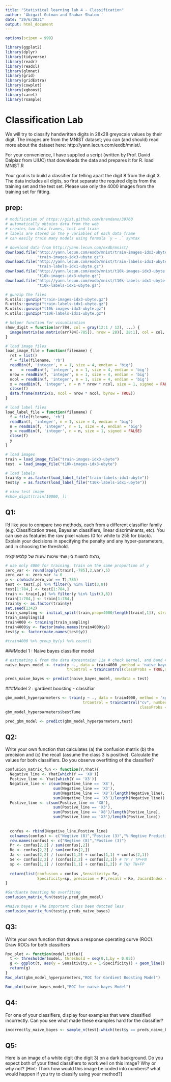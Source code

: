 ```yaml
---
title: "Statistical learning lab 4 - Classification"
author: 'Abigail Gutman and Shahar Shalom '
date: "29/6/2021"
output: html_document
---
```


```r
options(scipen = 999)

library(ggplot2)
library(dplyr)
library(tidyverse)
library(readr)
library(readxl)
library(glmnet)
library(grid)
library(gridExtra)
library(cowplot)
library(xgboost)
library(caret)
library(rsample) 
```


# **Classification Lab**

We will try to classify handwritten digits in 28x28 greyscale values by their digit. The images are from the
MNIST dataset; you can (and should) read more about the dataset here: http://yann.lecun.com/exdb/mnist/.

For your convenience, I have supplied a script (written by Prof. David Dalpiaz from UIUC) that downloads
the data and prepares it for R. load MNIST.R

Your goal is to build a classifier for telling apart the digit 8 from the digit 3. The data includes all digits,
so first separate the required digits from the training set and the test set. Please use only the 4000 images
from the training set for fitting.

## prep: 
```r
# modification of https://gist.github.com/brendano/39760
# automatically obtains data from the web
# creates two data frames, test and train
# labels are stored in the y variables of each data frame
# can easily train many models using formula `y ~ .` syntax

# download data from http://yann.lecun.com/exdb/mnist/
download.file("http://yann.lecun.com/exdb/mnist/train-images-idx3-ubyte.gz",
              "train-images-idx3-ubyte.gz")
download.file("http://yann.lecun.com/exdb/mnist/train-labels-idx1-ubyte.gz",
              "train-labels-idx1-ubyte.gz")
download.file("http://yann.lecun.com/exdb/mnist/t10k-images-idx3-ubyte.gz",
              "t10k-images-idx3-ubyte.gz")
download.file("http://yann.lecun.com/exdb/mnist/t10k-labels-idx1-ubyte.gz",
              "t10k-labels-idx1-ubyte.gz")

# gunzip the files
R.utils::gunzip("train-images-idx3-ubyte.gz")
R.utils::gunzip("train-labels-idx1-ubyte.gz")
R.utils::gunzip("t10k-images-idx3-ubyte.gz")
R.utils::gunzip("t10k-labels-idx1-ubyte.gz")

# helper function for visualization
show_digit = function(arr784, col = gray(12:1 / 12), ...) {
  image(matrix(as.matrix(arr784[-785]), nrow = 28)[, 28:1], col = col, ...)
}
```


```r

# load image files
load_image_file = function(filename) {
  ret = list()
  f = file(filename, 'rb')
  readBin(f, 'integer', n = 1, size = 4, endian = 'big')
  n    = readBin(f, 'integer', n = 1, size = 4, endian = 'big')
  nrow = readBin(f, 'integer', n = 1, size = 4, endian = 'big')
  ncol = readBin(f, 'integer', n = 1, size = 4, endian = 'big')
  x = readBin(f, 'integer', n = n * nrow * ncol, size = 1, signed = FALSE)
  close(f)
  data.frame(matrix(x, ncol = nrow * ncol, byrow = TRUE))
}

# load label files
load_label_file = function(filename) {
  f = file(filename, 'rb')
  readBin(f, 'integer', n = 1, size = 4, endian = 'big')
  n = readBin(f, 'integer', n = 1, size = 4, endian = 'big')
  y = readBin(f, 'integer', n = n, size = 1, signed = FALSE)
  close(f)
  y
}

# load images
train = load_image_file("train-images-idx3-ubyte")
test  = load_image_file("t10k-images-idx3-ubyte")

# load labels
train$y = as.factor(load_label_file("train-labels-idx1-ubyte"))
test$y  = as.factor(load_label_file("t10k-labels-idx1-ubyte"))

# view test image
#show_digit(train[10000, ])
```

## Q1:

I’d like you to compare two methods, each from a different classifier family (e.g. Classification trees,
Bayesian classifiers, linear discriminants, etc). You can use as features the raw pixel values (0 for white
to 255 for black). 
Explain your decisions in specifying the penalty and any hyper-parameters, and
in choosing the threshold.

נרצה להשוות בין שתי שיטות שונות של קלסיפיקציה, 
```r
# use only 4000 for training. train on the same proportion of y
zero_var <- round(apply(train[,-785],2,var),5)
zero_var <- zero_var != 0
p <- c(which(zero_var == T),785)
test <- test[,p] %>% filter(y %in% list(3,8))
test[1:784,] <- test[1:784,]
train <- train[,p] %>% filter(y %in% list(3,8))
train[1:784,] <- train[1:784,]
train$y <- as.factor(train$y)
set.seed(1342)
train_sampling <- initial_split(train,prop=4000/length(train[,1]), strata="y")
train_sampling$id
train4000 <- training(train_sampling)
train4000$y <- factor(make.names(train4000$y))
test$y <- factor(make.names(test$y))

#train4000 %>% group_by(y) %>% count()

```

###Model 1 : Naive bayes classifier model
```r
# estimating G from the data #presntaion 11a # check kernel, and band # non-parmetric
naive_bayes_model <- train(y ~., data = train4000 ,method = 'naive_bayes',
                           trControl = trainControl(classProbs = TRUE,savePredictions= "final"))

preds_naive_bayes <- predict(naive_bayes_model, newdata = test)

```


###Model 2 : gardient boosting - classifiar
```r

gbm_model_hyperparmeters <- train(y ~ ., data = train4000, method = 'xgbTree',
                                  trControl = trainControl("cv", number = 3,
                                                           classProbs = TRUE,savePredictions= "final"))
gbm_model_hyperparmeters$bestTune
```

```r
pred_gbm_model <- predict(gbm_model_hyperparmeters,test)
```


## Q2:

Write your own function that calculates (a) the confusion matrix (b) the precision and (c) the recall
(assume the class 3 is positive). Calculate the values for both classifiers. Do you observe overfitting of
the classifier?

```r
confusion_matrix_fun <- function(Y,Yhat){
  Negative_line <- Yhat[which(Y == 'X8')]
  Postive_line <- Yhat[which(Y == 'X3')]
  Negative_line <- c(sum(Negative_line == 'X8'),
                     sum(Negative_line == 'X3'),
                     sum(Negative_line == 'X8')/length(Negative_line),
                     sum(Negative_line == 'X3')/length(Negative_line))
  Postive_line <- c(sum(Postive_line == 'X8'),
                     sum(Postive_line == 'X3'),
                     sum(Postive_line == 'X8')/length(Postive_line),
                     sum(Postive_line == 'X3')/length(Postive_line))
  
  
  confus <- rbind(Negative_line,Postive_line)
  colnames(confus) <- c("Negtive (8)","Postive (3)","% Negtive Prediction (8)"," % Postive Prediction (3)")
  row.names(confus) <- c("Negtive (8)","Postive (3)")
  Pr <- confus[2,2] / sum(confus[,2])
  Re <- confus[2,2] / sum(confus[2,])
  Ja <- confus[2,2] / (confus[1,2] + confus[1,1] + confus[2,1])
  Se <- confus[2,2] / (confus[2,2] + confus[2,1]) # TP / TP+FN
  sp <- confus[1,1] / (confus[1,1] + confus[1,2]) # TN/ TN+FP
  
  return(list(confusion = confus ,Sensitivity= Se,
              Specificity=sp, precision = Pr,recall = Re, JacardIndex = Ja))
}

```

```r
#Gardiante boosting No overfiting
confusion_matrix_fun(test$y,pred_gbm_model)
```

```r
#Naive bayes # The important class been detcted less
confusion_matrix_fun(test$y,preds_naive_bayes)
```

## Q3:

Write your own function that draws a response operating curve (ROC). Draw ROCs for both classifiers

```r
Roc_plot <- function(model,title){
  t <- thresholder(model, threshold = seq(0,1,by = 0.05))
  g <- ggplot(t, aes(y = Sensitivity,x = 1-Specificity)) + geom_line() + labs(title = title, subtitle = "Manual computing by intervals of 0.05")
  return(g)
}
Roc_plot(gbm_model_hyperparmeters,"ROC for Gardient Boosting Model")
```

```r

Roc_plot(naive_bayes_model,"ROC for naive bayes Model")

```

## Q4:

For one of your classifiers, display four examples that were classified incorrectly. Can you see what
made these examples hard for the classifier?

```r
incorrectly_naive_bayes <- sample_n(test[-which(test$y == preds_naive_bayes),],4)

```

## Q5:

Here is an image of a white digit (the digit 3) on a dark background. Do you expect both of your fitted
classifiers to work well on this image? Why or why not?
[Hint: Think how would this image be coded into numbers? what would happen if you try to classify
using your method?]

```r

```

